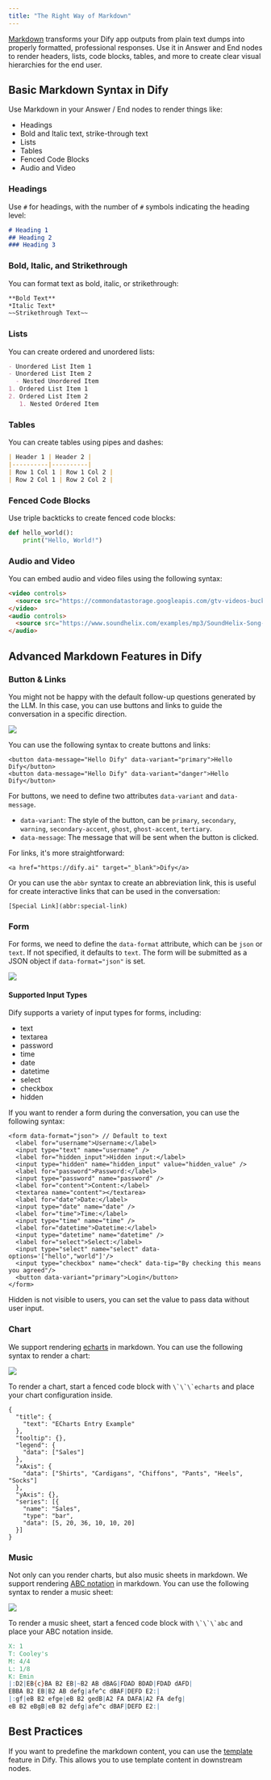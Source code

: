 ```yaml
---
title: "The Right Way of Markdown"
---
```


[Markdown](https://www.markdownguide.org/basic-syntax/) transforms your Dify app outputs from plain text dumps into properly formatted, professional responses. Use it in Answer and End nodes to render headers, lists, code blocks, tables, and more to create clear visual hierarchies for the end user.

## Basic Markdown Syntax in Dify

Use Markdown in your Answer / End nodes to render things like:

- Headings
- Bold and Italic text, strike-through text
- Lists
- Tables
- Fenced Code Blocks
- Audio and Video

### Headings

Use `#` for headings, with the number of `#` symbols indicating the heading level:

```markdown
# Heading 1
## Heading 2
### Heading 3
```

### Bold, Italic, and Strikethrough

You can format text as bold, italic, or strikethrough:

```markdown
**Bold Text**
*Italic Text*
~~Strikethrough Text~~
```


### Lists

You can create ordered and unordered lists:

```markdown
- Unordered List Item 1
- Unordered List Item 2
  - Nested Unordered Item
1. Ordered List Item 1
2. Ordered List Item 2
   1. Nested Ordered Item
```

### Tables

You can create tables using pipes and dashes:

```markdown 
| Header 1 | Header 2 |
|----------|----------|
| Row 1 Col 1 | Row 1 Col 2 |
| Row 2 Col 1 | Row 2 Col 2 |
```

### Fenced Code Blocks

Use triple backticks to create fenced code blocks:

```python
def hello_world():
    print("Hello, World!")
```

### Audio and Video

You can embed audio and video files using the following syntax:

```markdown
<video controls>
  <source src="https://commondatastorage.googleapis.com/gtv-videos-bucket/sample/ForBiggerBlazes.mp4" type="video/mp4">
</video>
<audio controls>
  <source src="https://www.soundhelix.com/examples/mp3/SoundHelix-Song-1.mp3" type="audio/mpeg">
</audio>
```

## Advanced Markdown Features in Dify

### Button & Links

You might not be happy with the default follow-up questions generated by the LLM. In this case, you can use buttons and links to guide the conversation in a specific direction.

<img
  src="/images/screenshot-20250714-134035.png"
  className="mr-auto"
/>

You can use the following syntax to create buttons and links:

```
<button data-message="Hello Dify" data-variant="primary">Hello Dify</button>
<button data-message="Hello Dify" data-variant="danger">Hello Dify</button>
```

For buttons, we need to define two attributes `data-variant` and `data-message`.

- `data-variant`: The style of the button, can be `primary`, `secondary`, `warning`, `secondary-accent`, `ghost`, `ghost-accent`, `tertiary`.
- `data-message`: The message that will be sent when the button is clicked.

For links, it's more straightforward:

```
<a href="https://dify.ai" target="_blank">Dify</a>
```

Or you can use the `abbr` syntax to create an abbreviation link, this is useful for create interactive links that can be used in the conversation:

```
[Special Link](abbr:special-link)
```

### Form

For forms, we need to define the `data-format` attribute, which can be `json` or `text`. If not specified, it defaults to `text`. The form will be submitted as a JSON object if `data-format="json"` is set.

<img
  src="/images/screenshot-20250714-134150.png"
  className="mr-auto"
/>

#### Supported Input Types

Dify supports a variety of input types for forms, including:

- text
- textarea
- password
- time
- date
- datetime
- select
- checkbox
- hidden

If you want to render a form during the conversation, you can use the following syntax:

```
<form data-format="json"> // Default to text
  <label for="username">Username:</label>
  <input type="text" name="username" />
  <label for="hidden_input">Hidden input:</label>
  <input type="hidden" name="hidden_input" value="hidden_value" />
  <label for="password">Password:</label>
  <input type="password" name="password" />
  <label for="content">Content:</label>
  <textarea name="content"></textarea>
  <label for="date">Date:</label>
  <input type="date" name="date" />
  <label for="time">Time:</label>
  <input type="time" name="time" />
  <label for="datetime">Datetime:</label>
  <input type="datetime" name="datetime" />
  <label for="select">Select:</label>
  <input type="select" name="select" data-options='["hello","world"]'/>
  <input type="checkbox" name="check" data-tip="By checking this means you agreed"/>
  <button data-variant="primary">Login</button>
</form>
```

<Note>
  Hidden is not visible to users, you can set the value to pass data without user input.
</Note>

### Chart

We support rendering [echarts](https://dify.ai/docs/guides/tools/chart) in markdown. You can use the following syntax to render a chart:

<img
  src="/images/screenshot-20250714-134238.png"
  className="mr-auto"
/>

<Note>
  To render a chart, start a fenced code block with <code>\`\`\`echarts</code> and place your chart configuration inside.
</Note>

```echarts
{
  "title": {
    "text": "ECharts Entry Example"
  },
  "tooltip": {},
  "legend": {
    "data": ["Sales"]
  },
  "xAxis": {
    "data": ["Shirts", "Cardigans", "Chiffons", "Pants", "Heels", "Socks"]
  },
  "yAxis": {},
  "series": [{
    "name": "Sales",
    "type": "bar",
    "data": [5, 20, 36, 10, 10, 20]
  }]
}
```

### Music

Not only can you render charts, but also music sheets in markdown. We support rendering [ABC notation](https://paulrosen.github.io/abcjs/) in markdown. You can use the following syntax to render a music sheet:

<img
  src="/images/screenshot-20250714-134431.png"
  className="mr-auto"
/>

<Note>
  To render a music sheet, start a fenced code block with <code>\`\`\`abc</code> and place your ABC notation inside.
</Note>

```abc
X: 1
T: Cooley's
M: 4/4
L: 1/8
K: Emin
|:D2|EB{c}BA B2 EB|~B2 AB dBAG|FDAD BDAD|FDAD dAFD|
EBBA B2 EB|B2 AB defg|afe^c dBAF|DEFD E2:|
|:gf|eB B2 efge|eB B2 gedB|A2 FA DAFA|A2 FA defg|
eB B2 eBgB|eB B2 defg|afe^c dBAF|DEFD E2:|
```

## Best Practices

If you want to predefine the markdown content, you can use the [template](/en/guides/workflow/node/template) feature in Dify. This allows you to use template content in downstream nodes.
